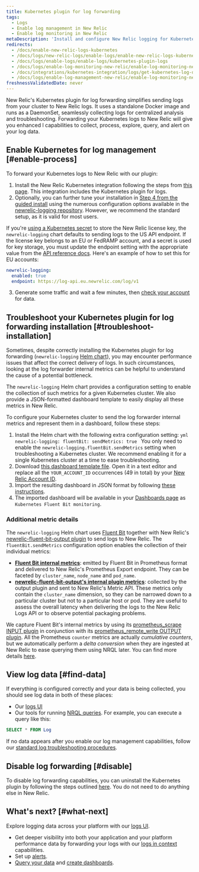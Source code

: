 ```yaml
---
title: Kubernetes plugin for log forwarding
tags:
  - Logs
  - Enable log management in New Relic
  - Enable log monitoring in New Relic
metaDescription: 'Install and configure New Relic logging for Kubernetes, so you can use enhanced log management capabilities.'
redirects:
  - /docs/enable-new-relic-logs-kubernetes
  - /docs/logs/new-relic-logs/enable-logs/enable-new-relic-logs-kubernetes
  - /docs/logs/enable-logs/enable-logs/kubernetes-plugin-logs
  - /docs/logs/enable-log-monitoring-new-relic/enable-log-monitoring-new-relic/kubernetes-plugin-log-forwarding
  - /docs/integrations/kubernetes-integration/logs/get-kubernetes-log-data
  - /docs/logs/enable-log-management-new-relic/enable-log-monitoring-new-relic/kubernetes-plugin-log-forwarding
freshnessValidatedDate: never
---
```


New Relic's Kubernetes plugin for log forwarding simplifies sending logs from your cluster to New Relic logs. It uses a standalone Docker image and runs as a DaemonSet, seamlessly collecting logs for centralized analysis and troubleshooting. Forwarding your Kubernetes logs to New Relic will give you enhanced l<InlinePopover type="logs" /> capabilities to collect, process, explore, query, and alert on your log data.

## Enable Kubernetes for log management [#enable-process]

To forward your Kubernetes logs to New Relic with our plugin:

1. Install the New Relic Kubernetes integration following the steps from [this page](/docs/kubernetes-pixie/kubernetes-integration/installation/kubernetes-integration-install-configure/). This integration includes the Kubernetes plugin for logs.
2. Optionally, you can further tune your installation in [Step 4 from the guided install](/docs/kubernetes-pixie/kubernetes-integration/installation/kubernetes-integration-install-configure/#kubernetes-install-navigation) using the numerous configuration options available in the [newrelic-logging repository](https://github.com/newrelic/helm-charts/tree/master/charts/newrelic-logging#configuration). However, we recommend the standard setup, as it is valid for most users.

  <Callout variant="important">

  If you're [using a Kubernetes secret](https://github.com/newrelic/helm-charts/blob/master/charts/newrelic-logging/values.yaml#L8-L25) to store the New Relic license key, the `newrelic-logging` chart defaults to sending logs to the US API endpoint. If the license key belongs to an EU or FedRAMP account, and a secret is used for key storage, you must update the endpoint setting with the appropriate value from the [API reference docs](/docs/logs/log-api/introduction-log-api/#endpoint). Here's an example of how to set this for EU accounts:

  ```yml
  newrelic-logging:
    enabled: true
    endpoint: https://log-api.eu.newrelic.com/log/v1
  ```
  </Callout>

3. Generate some traffic and wait a few minutes, then [check your account](#find-data) for data.

<InstallFeedback />

## Troubleshoot your Kubernetes plugin for log forwarding installation [#troubleshoot-installation]

Sometimes, despite correctly installing the Kubernetes plugin for log forwarding (`newrelic-logging` [Helm chart](https://github.com/newrelic/helm-charts/blob/master/charts/newrelic-logging)), you may encounter performance issues that affect the correct delivery of logs. In such circumstances, looking at the log forwarder internal metrics can be helpful to understand the cause of a potential bottleneck.

The `newrelic-logging` Helm chart provides a configuration setting to enable the collection of such metrics for a given Kubernetes cluster. We also provide a JSON-formatted dashboard template to easily display all these metrics in New Relic.

To configure your Kubernetes cluster to send the log forwarder internal metrics and represent them in a dashboard, follow these steps:

  1. Install the Helm chart with the following extra configuration setting:
    ```yml
    newrelic-logging:
      fluentBit:
        sendMetrics: true
    ```
  You only need to enable the `newrelic-logging.fluentBit.sendMetrics` setting when troubleshooting a Kubernetes cluster. We recommend enabling it for a single Kubernetes cluster at a time to ease troubleshooting.
  2. Download [this dashboard template file](https://raw.githubusercontent.com/newrelic/helm-charts/master/charts/newrelic-logging/fluent-bit-and-plugin-metrics-dashboard-template.json). Open it in a text editor and replace all the `YOUR_ACCOUNT_ID` occurrences (49 in total) by your [New Relic Account ID](/docs/accounts/accounts-billing/account-structure/account-id/).
  3. Import the resulting dashboard in JSON format by following [these instructions](/docs/query-your-data/explore-query-data/dashboards/dashboards-charts-import-export-data/#import-json).
  4. The imported dashboard will be available in your [Dashboards page](https://one.newrelic.com/dashboards) as `Kubernetes Fluent Bit monitoring`.

### Additional metric details
The `newrelic-logging` Helm chart uses [Fluent Bit](https://fluentbit.io/) together with New Relic's [newrelic-fluent-bit-output plugin](https://github.com/newrelic/newrelic-fluent-bit-output) to send logs to New Relic. The `fluentBit.sendMetrics` configuration option enables the collection of their individual metrics:

  * **[Fluent Bit internal metrics](https://docs.fluentbit.io/manual/administration/monitoring#for-v2-metrics)**: emitted by Fluent Bit in Prometheus format and delivered to New Relic's Prometheus Export endpoint. They can be faceted by `cluster_name`, `node_name` and `pod_name`.
  * **[newrelic-fluent-bit-output's internal plugin metrics](https://github.com/newrelic/newrelic-fluent-bit-output?tab=readme-ov-file#troubleshooting-metrics)**: collected by the output plugin and sent to New Relic's Metric API. These metrics only contain the `cluster_name` dimension, so they can be narrowed down to a particular cluster but not to a particular host or pod. They are useful to assess the overall latency when delivering the logs to the New Relic Logs API or to observe potential packaging problems.

We capture Fluent Bit's internal metrics by using its [prometheus_scrape INPUT plugin](https://docs.fluentbit.io/manual/pipeline/inputs/prometheus-scrape-metrics) in conjunction with its [prometheus_remote_write OUTPUT plugin](https://docs.fluentbit.io/manual/pipeline/outputs/prometheus-remote-write). All the Prometheus `counter` metrics are actually _cumulative counters_, but we automatically perform a _delta conversion_ when they are ingested at New Relic to ease querying them using NRQL later. You can find more details [here](/docs/data-apis/understand-data/metric-data/cumulative-metrics/).

## View log data [#find-data]

If everything is configured correctly and your data is being collected, you should see log data in both of these places:

* Our [logs UI](https://one.newrelic.com/launcher/logger.log-launcher)
* Our tools for running [NRQL queries](/docs/chart-builder/use-chart-builder/choose-data/use-advanced-nrql-mode-specify-data). For example, you can execute a query like this:

```sql
SELECT * FROM Log
```

If no data appears after you enable our log management capabilities, follow our [standard log troubleshooting procedures](/docs/logs/log-management/troubleshooting/no-log-data-appears-ui/).

## Disable log forwarding [#disable]

To disable log forwarding capabilities, you can uninstall the Kubernetes plugin by following the steps outlined [here](/docs/kubernetes-pixie/kubernetes-integration/uninstall-kubernetes/). You do not need to do anything else in New Relic.

## What's next? [#what-next]

Explore logging data across your platform with our [logs UI](/docs/logs/log-management/ui-data/use-logs-ui/).

* Get deeper visibility into both your application and your platform performance data by forwarding your logs with our [logs in context](/docs/logs/enable-log-management-new-relic/configure-logs-context/configure-logs-context-apm-agents/) capabilities.
* Set up [alerts](/docs/alerts-applied-intelligence/new-relic-alerts/alert-conditions/create-alert-conditions/).
* [Query your data](/docs/query-your-data/explore-query-data/get-started/introduction-querying-new-relic-data/) and [create dashboards](/docs/query-your-data/explore-query-data/dashboards/introduction-dashboards/).
